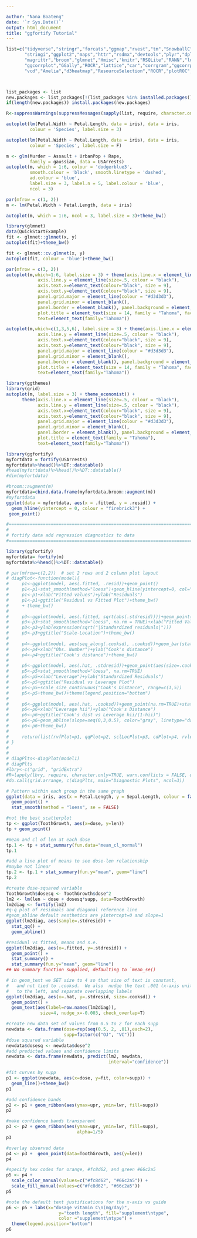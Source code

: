 ```yaml
---

author: "Nana Boateng"
date: '`r Sys.Date()`'
output: html_document
title: "ggfortify Tutorial"
---
```


```r
list=c("tidyverse","stringr","forcats","ggmap","rvest","tm","SnowballC","dplyr","calibrate","doParallel",
       "stringi","ggplot2","maps","httr","rsdmx","devtools","plyr","dplyr","ggplot2","caret","elasticnet",
       "magrittr","broom","glmnet","Hmisc",'knitr',"RSQLite","RANN","lubridate","ggvis","plotly","lars",
       "ggcorrplot","GGally","ROCR","lattice","car","corrgram","ggcorrplot","parallel","readxl","ggmosaic",
       "vcd","Amelia","d3heatmap","ResourceSelection","ROCR","plotROC","DT","aod","mice","Hmisc","data.table","pls","plsdepot","gvlma","ggthemes","ggfortify","grid","ggpmisc")



list_packages <- list
new.packages <- list_packages[!(list_packages %in% installed.packages()[,"Package"])]
if(length(new.packages)) install.packages(new.packages)

R<-suppressWarnings(suppressMessages(sapply(list, require, character.only = TRUE)))

```


```r
autoplot(lm(Petal.Width ~ Petal.Length, data = iris), data = iris,
         colour = 'Species', label.size = 3)
```
```r
autoplot(lm(Petal.Width ~ Petal.Length, data = iris), data = iris,
         colour = 'Species', label.size = F)
```


```r
m <- glm(Murder ~ Assault + UrbanPop + Rape,
         family = gaussian, data = USArrests)
autoplot(m, which = 1:6, colour = 'dodgerblue3',
         smooth.colour = 'black', smooth.linetype = 'dashed',
         ad.colour = 'blue',
         label.size = 3, label.n = 5, label.colour = 'blue',
         ncol = 3)
```


```r
par(mfrow = c(1, 2))
m <- lm(Petal.Width ~ Petal.Length, data = iris)

autoplot(m, which = 1:6, ncol = 3, label.size = 3)+theme_bw()
```



```r
library(glmnet)
data(QuickStartExample)
fit <- glmnet::glmnet(x, y)
autoplot(fit)+theme_bw()
```

```r
fit <- glmnet::cv.glmnet(x, y)
autoplot(fit, colour = 'blue')+theme_bw()
```
```r
par(mfrow = c(3, 2))
autoplot(m,which=1:6, label.size = 3) + theme(axis.line.x = element_line(size=.5, colour = "black"),
            axis.line.y = element_line(size=.5, colour = "black"),
            axis.text.x=element_text(colour="black", size = 9),
            axis.text.y=element_text(colour="black", size = 9),
            panel.grid.major = element_line(colour = "#d3d3d3"),
            panel.grid.minor = element_blank(),
            panel.border = element_blank(), panel.background = element_blank(),
            plot.title = element_text(size = 14, family = "Tahoma", face = "bold"),
            text=element_text(family="Tahoma"))
```



```r

autoplot(m,which=c(1,3,5,6), label.size = 3) + theme(axis.line.x = element_line(size=.5, colour = "black"),
            axis.line.y = element_line(size=.5, colour = "black"),
            axis.text.x=element_text(colour="black", size = 9),
            axis.text.y=element_text(colour="black", size = 9),
            panel.grid.major = element_line(colour = "#d3d3d3"),
            panel.grid.minor = element_blank(),
            panel.border = element_blank(), panel.background = element_blank(),
            plot.title = element_text(size = 14, family = "Tahoma", face = "bold"),
            text=element_text(family="Tahoma"))

```





```r
library(ggthemes)
library(grid)
autoplot(m, label.size = 3) + theme_economist() +
      theme(axis.line.x = element_line(size=.5, colour = "black"),
            axis.line.y = element_line(size=.5, colour = "black"),
            axis.text.x=element_text(colour="black", size = 9),
            axis.text.y=element_text(colour="black", size = 9),
            panel.grid.major = element_line(colour = "#d3d3d3"),
            panel.grid.minor = element_blank(),
            panel.border = element_blank(), panel.background = element_blank(),
            plot.title = element_text(family = "Tahoma"),
            text=element_text(family="Tahoma"))
```






```r
library(ggfortify)
myfortdata = fortify(USArrests)
myfortdata%>%head()%>%DT::datatable()
#head(myfortdata)%>%head()%>%DT::datatable()
#dim(myfortdata)

```




```r


#broom::augment(m)
myfortdata=cbind.data.frame(myfortdata,broom::augment(m))
#myfortdata
ggplot(data = myfortdata, aes(x = .fitted, y = .resid)) +
  geom_hline(yintercept = 0, colour = "firebrick3") +
 geom_point()
```

```r
#===========================================================================
# 
# fortify data add regression diagnostics to data
#===========================================================================

library(ggfortify)
myfortdata= fortify(m)
myfortdata%>%head()%>%DT::datatable()


```





```r
# par(mfrow=c(2,2))  # set 2 rows and 2 column plot layout
# diagPlot<-function(model){
#     p1<-ggplot(model, aes(.fitted, .resid))+geom_point()
#     p1<-p1+stat_smooth(method="loess")+geom_hline(yintercept=0, col="red", linetype="dashed")
#     p1<-p1+xlab("Fitted values")+ylab("Residuals")
#     p1<-p1+ggtitle("Residual vs Fitted Plot")+theme_bw()
#     + theme_bw()
#     
#     p3<-ggplot(model, aes(.fitted, sqrt(abs(.stdresid))))+geom_point(na.rm=TRUE)
#     p3<-p3+stat_smooth(method="loess", na.rm = TRUE)+xlab("Fitted Value")
#     p3<-p3+ylab(expression(sqrt("|Standardized residuals|")))
#     p3<-p3+ggtitle("Scale-Location")+theme_bw()
#     
#     p4<-ggplot(model, aes(seq_along(.cooksd), .cooksd))+geom_bar(stat="identity", position="identity")
#     p4<-p4+xlab("Obs. Number")+ylab("Cook's distance")
#     p4<-p4+ggtitle("Cook's distance")+theme_bw()
#     
#     p5<-ggplot(model, aes(.hat, .stdresid))+geom_point(aes(size=.cooksd), na.rm=TRUE)
#     p5<-p5+stat_smooth(method="loess", na.rm=TRUE)
#     p5<-p5+xlab("Leverage")+ylab("Standardized Residuals")
#     p5<-p5+ggtitle("Residual vs Leverage Plot")
#     p5<-p5+scale_size_continuous("Cook's Distance", range=c(1,5))
#     p5<-p5+theme_bw()+theme(legend.position="bottom")
#     
#     p6<-ggplot(model, aes(.hat, .cooksd))+geom_point(na.rm=TRUE)+stat_smooth(method="loess", na.rm=TRUE)
#     p6<-p6+xlab("Leverage hii")+ylab("Cook's Distance")
#     p6<-p6+ggtitle("Cook's dist vs Leverage hii/(1-hii)")
#     p6<-p6+geom_abline(slope=seq(0,3,0.5), color="gray", linetype="dashed")
#     p6<-p6+theme_bw()
#     
#     return(list(rvfPlot=p1, qqPlot=p2, sclLocPlot=p3, cdPlot=p4, rvlevPlot=p5, cvlPlot=p6))
# }
# 
# 
# diagPlts<-diagPlot(model1)
# diagPlts
#lbry<-c("grid", "gridExtra")
#R=lapply(lbry, require, character.only=TRUE, warn.conflicts = FALSE, quietly = TRUE)
#do.call(grid.arrange, c(diagPlts, main="Diagnostic Plots", ncol=3))

```


```r
# Pattern within each group in the same graph
ggplot(data = iris, aes(x = Petal.Length, y = Sepal.Length, colour = factor(Species))) +
  geom_point() +
  stat_smooth(method = "loess", se = FALSE)
```



```r
#not the best scatterplot
tp <- ggplot(ToothGrowth, aes(x=dose, y=len))
tp + geom_point()

#mean and cl of len at each dose
tp.1 <- tp + stat_summary(fun.data="mean_cl_normal")
tp.1

#add a line plot of means to see dose-len relationship
#maybe not linear
tp.2 <- tp.1 + stat_summary(fun.y="mean", geom="line")
tp.2
```


```r
#create dose-squared variable
ToothGrowth$dosesq <- ToothGrowth$dose^2
lm2 <- lm(len ~ dose + dosesq*supp, data=ToothGrowth)
lm2diag <- fortify(lm2)
#q-q plot of residuals and diagonal reference line
#geom_abline default aesthetics are yintercept=0 and slope=1
ggplot(lm2diag, aes(sample=.stdresid)) + 
  stat_qq() + 
  geom_abline()
```


```r
#residual vs fitted, means and s.e.
ggplot(lm2diag, aes(x=.fitted, y=.stdresid)) + 
  geom_point() + 
  stat_summary() + 
  stat_summary(fun.y="mean", geom="line")
## No summary function supplied, defaulting to `mean_se()
```



```r
# in geom_text we SET size to 4 so that size of text is constant,
#   and not tied to .cooksd.  We also  nudge the text .001 (x-axis units)
#   to the left, and separate overlapping labels
ggplot(lm2diag, aes(x=.hat, y=.stdresid, size=.cooksd)) +     
  geom_point() +
  geom_text(aes(label=row.names(lm2diag)), 
             size=4, nudge_x=-0.003, check_overlap=T)
```



```r
#create new data set of values from 0.5 to 2 for each supp 
newdata <- data.frame(dose=rep(seq(0.5, 2, .01),each=2), 
                      supp=factor(c("OJ", "VC")))
#dose squared variable
newdata$dosesq <- newdata$dose^2
#add predicted values and confidence limits
newdata <- data.frame(newdata, predict(lm2, newdata, 
                                       interval="confidence"))

#fit curves by supp
p1 <- ggplot(newdata, aes(x=dose, y=fit, color=supp)) +
  geom_line()+theme_bw()
p1
```
```r
#add confidence bands
p2 <- p1 + geom_ribbon(aes(ymax=upr, ymin=lwr, fill=supp))
p2
```




```r
#make confidence bands transparent
p3 <- p2 + geom_ribbon(aes(ymax=upr, ymin=lwr, fill=supp), 
                           alpha=1/5)
p3
```



```r
#overlay observed data
p4 <- p3 +  geom_point(data=ToothGrowth, aes(y=len))
p4
```



```r
#specify hex codes for orange, #fc8d62, and green #66c2a5
p5 <- p4 + 
  scale_color_manual(values=c("#fc8d62", "#66c2a5")) +
  scale_fill_manual(values=c("#fc8d62", "#66c2a5"))
p5
```



```r
#note the default text justifications for the x-axis vs guide
p6 <- p5 + labs(x="dosage vitamin C\n(mg/day)", 
                    y="tooth length", fill="supplement\ntype",
                    color ="supplement\ntype") +
  theme(legend.position="bottom")
p6
```




